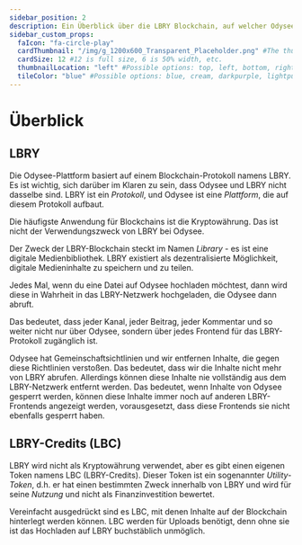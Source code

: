 ---
sidebar_position: 2
description: Ein Überblick über die LBRY Blockchain, auf welcher Odysee basiert.
sidebar_custom_props:
  faIcon: "fa-circle-play"
  cardThumbnail: "/img/g_1200x600_Transparent_Placeholder.png" #The thumbnail on the category card.
  cardSize: 12 #12 is full size, 6 is 50% width, etc.
  thumbnailLocation: "left" #Possible options: top, left, bottom, right, none
  tileColor: "blue" #Possible options: blue, cream, darkpurple, lightpurple, mauve, orange, pink, none
---

# Überblick

## LBRY

Die Odysee-Plattform basiert auf einem Blockchain-Protokoll namens LBRY. Es ist wichtig, sich darüber im Klaren zu sein, dass Odysee und LBRY nicht dasselbe sind. LBRY ist ein *Protokoll*, und Odysee ist eine *Plattform*, die auf diesem Protokoll aufbaut.

Die häufigste Anwendung für Blockchains ist die Kryptowährung. Das ist nicht der Verwendungszweck von LBRY bei Odysee.

Der Zweck der LBRY-Blockchain steckt im Namen *Library* - es ist eine digitale Medienbibliothek. LBRY existiert als dezentralisierte Möglichkeit, digitale Medieninhalte zu speichern und zu teilen.

Jedes Mal, wenn du eine Datei auf Odysee hochladen möchtest, dann wird diese in Wahrheit in das LBRY-Netzwerk hochgeladen, die Odysee dann abruft.

Das bedeutet, dass jeder Kanal, jeder Beitrag, jeder Kommentar und so weiter nicht nur über Odysee, sondern über jedes Frontend für das LBRY-Protokoll zugänglich ist.

Odysee hat Gemeinschaftsichtlinien und wir entfernen Inhalte, die gegen diese Richtlinien verstoßen. Das bedeutet, dass wir die Inhalte nicht mehr von LBRY abrufen. Allerdings können diese Inhalte nie vollständig aus dem LBRY-Netzwerk entfernt werden. Das bedeutet, wenn Inhalte von Odysee gesperrt werden, können diese Inhalte immer noch auf anderen LBRY-Frontends angezeigt werden, vorausgesetzt, dass diese Frontends sie nicht ebenfalls gesperrt haben.

## LBRY-Credits (LBC)

LBRY wird nicht als Kryptowährung verwendet, aber es gibt einen eigenen Token namens LBC (LBRY-Credits). Dieser Token ist ein sogenannter *Utility-Token*, d.h. er hat einen bestimmten Zweck innerhalb von LBRY und wird für seine *Nutzung* und nicht als Finanzinvestition bewertet.

Vereinfacht ausgedrückt sind es LBC, mit denen Inhalte auf der Blockchain hinterlegt werden können. LBC werden für Uploads benötigt, denn ohne sie ist das Hochladen auf LBRY buchstäblich unmöglich.
